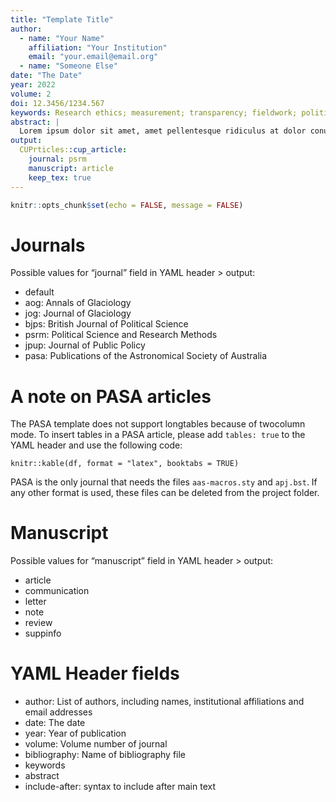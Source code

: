 ```yaml
---
title: "Template Title"
author: 
  - name: "Your Name"
    affiliation: "Your Institution"
    email: "your.email@email.org"
  - name: "Someone Else"
date: "The Date"
year: 2022
volume: 2
doi: 12.3456/1234.567
keywords: Research ethics; measurement; transparency; fieldwork; political violence
abstract: |
  Lorem ipsum dolor sit amet, amet pellentesque ridiculus at dolor conubia. Elit id neque et, pellentesque quis faucibus ut aenean. Neque libero et mauris ipsum ac, sed risus montes. Massa nullam donec et ac congue donec posuere fermentum in fames. At aliquam, dui sed orci, in id ut augue et a. Curabitur libero cursus sociosqu in velit, non donec conubia. Vitae risus, interdum et nascetur condimentum nec sit nullam. Urna turpis orci faucibus velit porta. Sed aliquam vel sem. Ridiculus maximus ac, vulputate, accumsan accumsan semper sed, nulla. Erat eu lacus ex auctor, in a faucibus. Varius nunc tristique duis. In eget fames odio cras sollicitudin in tristique tempus dictumst. Fames eu eu risus senectus dignissim felis lacinia.
output: 
  CUPrticles::cup_article:
    journal: psrm
    manuscript: article
    keep_tex: true
---
```


```r
knitr::opts_chunk$set(echo = FALSE, message = FALSE)
```

# Journals

Possible values for "journal" field in YAML header > output:

- default
- aog: Annals of Glaciology
- jog: Journal of Glaciology
- bjps: British Journal of Political Science
- psrm: Political Science and Research Methods
- jpup: Journal of Public Policy
- pasa: Publications of the Astronomical Society of Australia

# A note on PASA articles

The PASA template does not support longtables because of twocolumn mode. To insert tables in a PASA article, please add `tables: true` to the YAML header and use the following code:

```
knitr::kable(df, format = "latex", booktabs = TRUE)
```

PASA is the only journal that needs the files `aas-macros.sty` and `apj.bst`.
If any other format is used, these files can be deleted from the project folder.

# Manuscript

Possible values for "manuscript" field in YAML header > output:

- article
- communication
- letter
- note
- review
- suppinfo

# YAML Header fields

- author: List of authors, including names, institutional affiliations and email addresses
- date: The date
- year: Year of publication
- volume: Volume number of journal
- bibliography: Name of bibliography file
- keywords
- abstract
- include-after: \LaTeX syntax to include after main text
